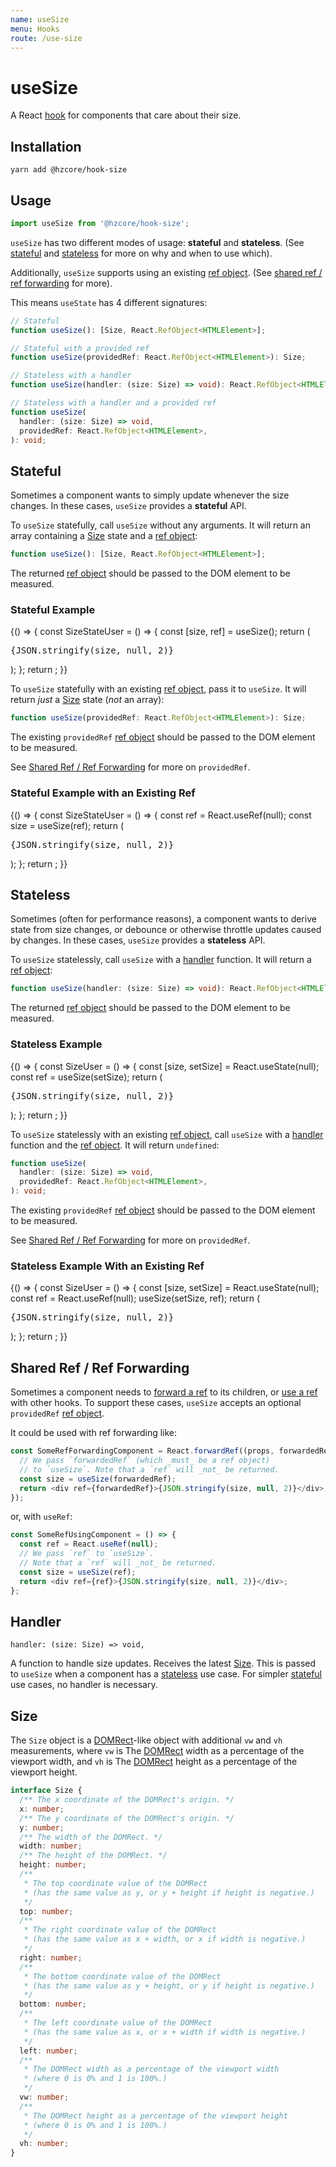 ```yaml
---
name: useSize
menu: Hooks
route: /use-size
---
```



# useSize

A React [hook] for components that care about their size.

## Installation

```shell
yarn add @hzcore/hook-size
```

## Usage

```js
import useSize from '@hzcore/hook-size';
```

`useSize` has two different modes of usage: **stateful** and **stateless**.
(See [stateful] and [stateless] for more on why and when to use which).

Additionally, `useSize` supports using an existing [ref object].
(See [shared ref / ref forwarding] for more).

This means `useState` has 4 different signatures:

```ts
// Stateful
function useSize(): [Size, React.RefObject<HTMLElement>];

// Stateful with a provided ref
function useSize(providedRef: React.RefObject<HTMLElement>): Size;

// Stateless with a handler
function useSize(handler: (size: Size) => void): React.RefObject<HTMLElement>;

// Stateless with a handler and a provided ref
function useSize(
  handler: (size: Size) => void,
  providedRef: React.RefObject<HTMLElement>,
): void;
```

## Stateful

Sometimes a component wants to simply update whenever the size changes.
In these cases, `useSize` provides a **stateful** API.

To `useSize` statefully, call `useSize` without any arguments.
It will return an array containing a [Size] state and a [ref object]:

```ts
function useSize(): [Size, React.RefObject<HTMLElement>];
```

The returned [ref object] should be passed to the DOM element to be measured.

### Stateful Example

<Playground>
  {() => {
    const SizeStateUser = () => {
      const [size, ref] = useSize();
      return (
        <div
          ref={ref}
          style={{
            width: '100%',
            height: '100%',
            flex: 1,
            display: 'flex',
            justifyContent: 'center',
            alignItems: 'center',
          }}
        >
          <pre>{JSON.stringify(size, null, 2)}</pre>
        </div>
      );
    };
    return <SizeStateUser />;
  }}
</Playground>

To `useSize` statefully with an existing [ref object], pass it
to `useSize`. It will return _just_ a [Size] state (_not_ an array):

```ts
function useSize(providedRef: React.RefObject<HTMLElement>): Size;
```

The existing `providedRef` [ref object] should be passed to the DOM element
to be measured.

See [Shared Ref / Ref Forwarding] for more on `providedRef`.

### Stateful Example with an Existing Ref

<Playground>
  {() => {
    const SizeStateUser = () => {
      const ref = React.useRef(null);
      const size = useSize(ref);
      return (
        <div
          ref={ref}
          style={{
            width: '100%',
            height: '100%',
            flex: 1,
            display: 'flex',
            justifyContent: 'center',
            alignItems: 'center',
          }}
        >
          <pre>{JSON.stringify(size, null, 2)}</pre>
        </div>
      );
    };
    return <SizeStateUser />;
  }}
</Playground>

## Stateless

Sometimes (often for performance reasons), a component wants to derive state
from size changes, or debounce or otherwise throttle updates caused by changes.
In these cases, `useSize` provides a **stateless** API.

To `useSize` statelessly, call `useSize` with a [handler] function.
It will return a [ref object]:

```ts
function useSize(handler: (size: Size) => void): React.RefObject<HTMLElement>;
```

The returned [ref object] should be passed to the DOM element to be measured.

### Stateless Example

<Playground>
  {() => {
    const SizeUser = () => {
      const [size, setSize] = React.useState(null);
      const ref = useSize(setSize);
      return (
        <div
          ref={ref}
          style={{
            width: '100%',
            height: '100%',
            flex: 1,
            display: 'flex',
            justifyContent: 'center',
            alignItems: 'center',
          }}
        >
          <pre>{JSON.stringify(size, null, 2)}</pre>
        </div>
      );
    };
    return <SizeUser />;
  }}
</Playground>

To `useSize` statelessly with an existing [ref object], call `useSize`
with a [handler] function and the [ref object]. It will return `undefined`:

```ts
function useSize(
  handler: (size: Size) => void,
  providedRef: React.RefObject<HTMLElement>,
): void;
```

The existing `providedRef` [ref object] should be passed to the DOM element
to be measured.

See [Shared Ref / Ref Forwarding] for more on `providedRef`.

### Stateless Example With an Existing Ref

<Playground>
  {() => {
    const SizeUser = () => {
      const [size, setSize] = React.useState(null);
      const ref = React.useRef(null);
      useSize(setSize, ref);
      return (
        <div
          ref={ref}
          style={{
            width: '100%',
            height: '100%',
            flex: 1,
            display: 'flex',
            justifyContent: 'center',
            alignItems: 'center',
          }}
        >
          <pre>{JSON.stringify(size, null, 2)}</pre>
        </div>
      );
    };
    return <SizeUser />;
  }}
</Playground>

## Shared Ref / Ref Forwarding

Sometimes a component needs to [forward a ref] to its children,
or [use a ref][useref] with other hooks.
To support these cases, `useSize` accepts an optional `providedRef` [ref object].

It could be used with ref forwarding like:

```js
const SomeRefForwardingComponent = React.forwardRef((props, forwardedRef) => {
  // We pass `forwardedRef` (which _must_ be a ref object)
  // to `useSize`. Note that a `ref` will _not_ be returned.
  const size = useSize(forwardedRef);
  return <div ref={forwardedRef}>{JSON.stringify(size, null, 2)}</div>;
});
```

or, with `useRef`:

```js
const SomeRefUsingComponent = () => {
  const ref = React.useRef(null);
  // We pass `ref` to `useSize`.
  // Note that a `ref` will _not_ be returned.
  const size = useSize(ref);
  return <div ref={ref}>{JSON.stringify(size, null, 2)}</div>;
};
```

## Handler

`handler: (size: Size) => void,`

A function to handle size updates.
Receives the latest [Size]. This is passed to `useSize` when
a component has a [stateless] use case. For simpler [stateful] use cases,
no handler is necessary.

## Size

The `Size` object is a [DOMRect]-like object with additional
`vw` and `vh` measurements, where `vw` is The [DOMRect] width as a
percentage of the viewport width, and `vh` is The [DOMRect] height
as a percentage of the viewport height.

```ts
interface Size {
  /** The x coordinate of the DOMRect's origin. */
  x: number;
  /** The y coordinate of the DOMRect's origin. */
  y: number;
  /** The width of the DOMRect. */
  width: number;
  /** The height of the DOMRect. */
  height: number;
  /**
   * The top coordinate value of the DOMRect
   * (has the same value as y, or y + height if height is negative.)
   */
  top: number;
  /**
   * The right coordinate value of the DOMRect
   * (has the same value as x + width, or x if width is negative.)
   */
  right: number;
  /**
   * The bottom coordinate value of the DOMRect
   * (has the same value as y + height, or y if height is negative.)
   */
  bottom: number;
  /**
   * The left coordinate value of the DOMRect
   * (has the same value as x, or x + width if width is negative.)
   */
  left: number;
  /**
   * The DOMRect width as a percentage of the viewport width
   * (where 0 is 0% and 1 is 100%.)
   */
  vw: number;
  /**
   * The DOMRect height as a percentage of the viewport height
   * (where 0 is 0% and 1 is 100%.)
   */
  vh: number;
}
```

[hook]: https://reactjs.org/docs/hooks-overview.html
[ref]: https://reactjs.org/docs/refs-and-the-dom.html
[useref]: https://reactjs.org/docs/hooks-reference.html#useref
[ref object]: https://reactjs.org/docs/refs-and-the-dom.html#accessing-refs
[forward a ref]: https://reactjs.org/docs/forwarding-refs.html
[domrect]: https://developer.mozilla.org/en-US/docs/Web/API/DOMRect
[shared ref / ref forwarding]: #shared-ref--ref-forwarding
[stateful]: #stateful
[stateless]: #stateless
[size]: #size
[handler]: #handler
